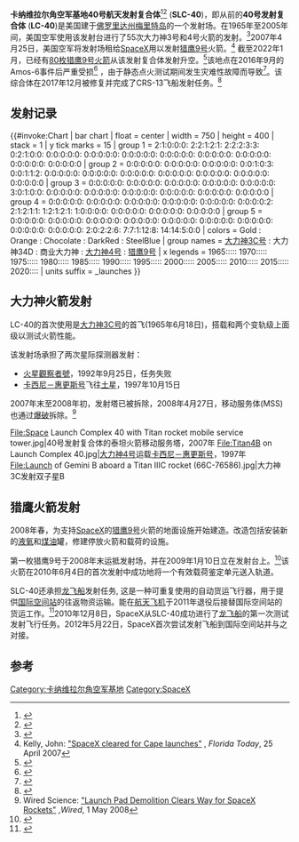 {{noteTA
|T=卡纳维拉尔角空军基地40号航天发射复合体; zh-tw:卡納維爾角空軍基地40號航太發射複合體;
|G1=Aero
}}
{{Infobox Launch Pad
|name        = 40号航天发射复合体<br>Space Launch Complex 40
|image       = KSC-20171215-PH_AWG03_0009_(24214520767).jpg
|caption     = 在2016年至2017年间进行维修和升级后，SLC-40于2017年12月发射SpaceX CRS-13
|site        = [[卡纳维拉尔角空军基地|卡纳维拉尔角空军基地]]
|location    = {{Coord|28.562106|-80.577180|display=inline,title}}
|short       = SLC-40
|operator    = [[美国空军|美国空军]]<br />[[SpaceX|SpaceX]]
|tlaunches   = 137次
|pads        = 1
|inclination = 28° - 57°
|paddetails  = 
{{Infobox Launch Pad/Pad
|status      = 使用中
|first       = [[泰坦3號運載火箭#泰坦3C|大力神3C号]], 1965年6月18日
|last        = [[獵鷹9號運載火箭|猎鹰9号]], 2022年3月19日
|rockets     = {{plainlist|
* 大力神3C号 (已退役)
* [[大力神34D号|大力神34D号]] (已退役)
* 商业大力神 (已退役)
* [[大力神4号|大力神4号]] (已退役)
* [[猎鹰9号|猎鹰9号]] (使用中)
}}
}}
}}

'''卡纳维拉尔角空军基地40号航天发射复合体'''<ref>{{cite web|url=http://planet4589.org/space/jsr/back/news.350|title=Issue 350|last=McDowell|first=Jonathan|date=1998-02-22|work=Jonathan's Space Report|publisher=Jonathan's Space Page|accessdate=2009-07-09|archive-url=https://web.archive.org/web/20100503232748/http://planet4589.org/space/jsr/back/news.350|archive-date=2010-05-03|dead-url=yes}}</ref><ref>{{Cite web |url=http://www.au.af.mil/au/awc/awcgate/au-18/au180051.htm |title=Table 3 |access-date=2009-08-22 |archive-date=2017-08-30 |archive-url=https://web.archive.org/web/20170830011131/http://www.au.af.mil/au/awc/awcgate/au-18/au180051.htm |dead-url=no }}</ref> ('''SLC-40''')，即从前的'''40号发射复合体''' ('''LC-40''')是美国建于[[佛罗里达州|佛罗里达州]][[梅里特島_(佛羅里達州)|梅里特岛]]的一个发射场。在1965年至2005年间，美国空军使用该发射台进行了55次大力神3号和4号火箭的发射。<ref name=afmuseum>{{cite web |url=http://www.afspacemuseum.org/ccafs/CX40/ |title=Launch Complex 40 |publisher=Afspacemuseum.org |date= |accessdate=2014-08-16 |archive-date=2014-08-12 |archive-url=https://web.archive.org/web/20140812210154/http://www.afspacemuseum.org/ccafs/CX40/ |dead-url=no }}</ref>2007年4月25日，美国空军将发射场租给[[太空X|SpaceX]]用以发射[[獵鷹9號運載火箭|猎鹰9号]]火箭。<ref>Kelly, John: [http://www.floridatoday.com/floridatoday/blogs/spaceteam/2007/04/spacex-cleared-for-cape-launches.html "SpaceX cleared for Cape launches"] {{Wayback|url=http://www.floridatoday.com/floridatoday/blogs/spaceteam/2007/04/spacex-cleared-for-cape-launches.html |date=20070930030616 }}, ''Florida Today'', 25 April 2007</ref> 截至2022年1月，已经有[[獵鷹9號運載火箭發射任務列表|80枚猎鹰9号火箭]]从该发射复合体发射升空。<ref name="SpaceX">{{cite web|title=Launch Manifest|url=http://www.spacex.com/missions#completed-missions-header|publisher=SpaceX|access-date=2014-01-14|archive-url=https://web.archive.org/web/20200406123343/https://www.spacex.com/missions#completed-missions-header|archive-date=2020-04-06|url-status=dead}}</ref>该地点在2016年9月的Amos-6事件后严重受损<ref name="NasaSpaceFlight">{{cite web|title=Falcon Heavy build up begins; SLC-40 pad rebuild progressing well|url=https://www.nasaspaceflight.com/2017/04/falcon-heavy-build-up-slc-40-pad-rebuild-progressing/|publisher=NasaSpaceFlight|accessdate=2017-04-22|archive-date=2017-05-17|archive-url=https://web.archive.org/web/20170517125302/https://www.nasaspaceflight.com/2017/04/falcon-heavy-build-up-slc-40-pad-rebuild-progressing/|dead-url=no}}</ref> ，由于静态点火测试期间发生灾难性故障而导致<ref>{{cite web|url=http://www.spacex.com/news/2016/09/01/anomaly-updates|title=January 2 Anomaly Updates|publisher=SpaceX|accessdate=2017-04-22|archive-url=https://web.archive.org/web/20170216160231/http://www.spacex.com/news/2016/09/01/anomaly-updates|archive-date=2017-02-16|url-status=dead}}</ref>。该综合体在2017年12月被修复并完成了CRS-13飞船发射任务。<ref>{{cite web|url=https://www.theverge.com/2017/12/15/16759416/spacex-nasa-used-falcon-9-rocket-launch-live-stream|title=SpaceX launches and lands its first used rocket for NASA|publisher=The Verge|accessdate=2017-12-15|archive-date=2020-12-08|archive-url=https://web.archive.org/web/20201208010926/https://www.theverge.com/2017/12/15/16759416/spacex-nasa-used-falcon-9-rocket-launch-live-stream|dead-url=no}}</ref>

== 发射记录 ==
{{#invoke:Chart | bar chart
| float = center
| width = 750
| height = 400
| stack = 1
| y tick marks = 15
| group 1 =  2:1:0:0:0: 2:2:1:2:1: 2:2:2:3:3: 0:2:1:0:0: 0:0:0:0:0: 0:0:0:0:0: 0:0:0:0:0: 0:0:0:0:0: 0:0:0:0:0: 0:0:0:0:0: 0:0:0:0:0: 0:0:0:0:0<!-- Titan III-C -->
| group 2 =  0:0:0:0:0: 0:0:0:0:0: 0:0:0:0:0: 0:0:1:0:3: 0:0:1:1:2: 0:0:0:0:0: 0:0:0:0:0: 0:0:0:0:0: 0:0:0:0:0: 0:0:0:0:0: 0:0:0:0:0: 0:0:0:0:0<!-- Titan 34D-->
| group 3 =  0:0:0:0:0: 0:0:0:0:0: 0:0:0:0:0: 0:0:0:0:0: 0:0:0:0:0: 3:0:1:0:0: 0:0:0:0:0: 0:0:0:0:0: 0:0:0:0:0: 0:0:0:0:0: 0:0:0:0:0: 0:0:0:0:0<!-- Commercial Titan III-->
| group 4 =  0:0:0:0:0: 0:0:0:0:0: 0:0:0:0:0: 0:0:0:0:0: 0:0:0:0:0: 0:0:0:0:2: 2:1:2:1:1: 1:2:1:2:1: 1:0:0:0:0: 0:0:0:0:0: 0:0:0:0:0: 0:0:0:0:0<!-- Titan IV -->
| group 5 =  0:0:0:0:0: 0:0:0:0:0: 0:0:0:0:0: 0:0:0:0:0: 0:0:0:0:0: 0:0:0:0:0: 0:0:0:0:0: 0:0:0:0:0: 0:0:0:0:0: 2:0:2:2:6: 7:7:1:12:8: 14:14:5:0:0<!-- UPDATE after each flight --> <!-- Falcon 9 -->
| colors = Gold : Orange : Chocolate : DarkRed : SteelBlue
| group names = [[泰坦3號運載火箭#泰坦3C|大力神3C号]] : 大力神34D : 商业大力神 : [[泰坦4號運載火箭|大力神4号]] : [[獵鷹9號運載火箭|猎鹰9号]]
| x legends = 1965::::: 1970::::: 1975::::: 1980::::: 1985::::: 1990::::: 1995::::: 2000::::: 2005::::: 2010::::: 2015::::: 2020::::
| units suffix = _launches
}}

== 大力神火箭发射 ==
LC-40的首次使用是[[泰坦3號運載火箭#泰坦3C|大力神3C号]]的首飞(1965年6月18日)，搭载和两个变轨级上面级以测试火箭性能。

该发射场承担了两次星际探测器发射：
* [[火星觀察者號|火星觀察者號]]，1992年9月25日，任务失败
* [[卡西尼－惠更斯号|卡西尼－惠更斯号]]飞往[[土星|土星]]，1997年10月15日

2007年末至2008年初，发射塔已被拆除，2008年4月27日，移动服务体(MSS)也通过[[爆破|爆破]]拆除。<ref>Wired Science: [http://blog.wired.com/wiredscience/2008/05/launch-pad-demo.html "Launch Pad Demolition Clears Way for SpaceX Rockets"] {{Wayback|url=http://blog.wired.com/wiredscience/2008/05/launch-pad-demo.html |date=20080919212741 }},''Wired'', 1 May 2008</ref>

<gallery widths="220" heights="200">
File:Space Launch Complex 40 with Titan rocket mobile service tower.jpg|40号发射复合体的泰坦火箭移动服务塔，2007年
File:Titan4B on Launch Complex 40.jpg|[[大力神4号|大力神4号]]运载[[卡西尼－惠更斯号|卡西尼－惠更斯号]]，1997年
File:Launch of Gemini B aboard a Titan IIIC rocket (66C-76586).jpg|大力神3C发射双子星B
</gallery>

== 猎鹰火箭发射 ==
2008年春，为支持[[SpaceX|SpaceX]]的[[獵鷹9號運載火箭|猎鹰9号]]火箭的地面设施开始建造。改造包括安装新的[[液氧|液氧]]和[[煤油|煤油]]罐，修建停放火箭和载荷的设施。

第一枚猎鹰9号于2008年末运抵发射场，并在2009年1月10日立在发射台上。<ref>{{cite web|url=http://www.spacex.com/press.php?page=20090112|title=Launch vehicle selected by NASA to replace the cargo transportation function of the Space Shuttle conducts launch pad system checks in preparation for test flight later this year|publisher=SpaceX|date=2009-01-12|accessdate=2009-01-26|archive-url=https://web.archive.org/web/20090201235841/http://spacex.com/press.php?page=20090112|archive-date=2009-02-01|dead-url=yes}}</ref>该火箭在2010年6月4日的首次发射中成功地将一个有效载荷鉴定单元送入轨道。

SLC-40还承担[[龙飞船|龙飞船]]发射任务, 这是一种可重复使用的自动货运飞行器，用于提供[[国际空间站|国际空间站]]的往返物资运输。能在[[航天飞机|航天飞机]]于2011年退役后接替国际空间站的货运工作。<ref>{{cite web|url=http://www.spacex.com/press.php?page=20081223|title=F9/Dragon Will Replace the Cargo Transport Function of the Space Shuttle after 2010|publisher=SpaceX|date=2008-12-23|accessdate=2009-01-26|archive-url=https://web.archive.org/web/20090721083827/http://www.spacex.com/press.php?page=20081223|archive-date=2009-07-21|dead-url=yes}}</ref>2010年12月8日，SpaceX从SLC-40成功进行了[[龙飞船|龙飞船]]的第一次测试发射飞行任务。2012年5月22日，SpaceX首次尝试发射飞船到国际空间站并与之对接。

== 参考 ==
{{reflist}}

{{wikinews|Last Titan launch complex at Cape Canaveral demolished}}

{{Merritt Island}}
{{SpaceX}}
[[Category:卡纳维拉尔角空军基地|Category:卡纳维拉尔角空军基地]]
[[Category:SpaceX|Category:SpaceX]]